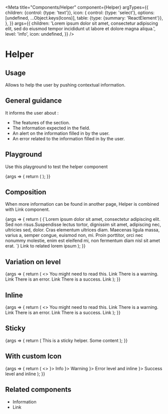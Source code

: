 
<Meta
  title="Components/Helper"
  component={Helper}
  argTypes={{
    children: {control: {type: 'text'}},
    icon: {
      control: {type: 'select'}, options: [undefined, ...Object.keys(Icons)],
      table: {type: {summary: 'ReactElement<IconProps>'}},
    },
  }}
  args={{
    children:
      'Lorem ipsum dolor sit amet, consectetur adipiscing elit, sed do eiusmod tempor incididunt ut labore et dolore magna aliqua.',
    level: 'info',
    icon: undefined,
  }}
/>

# Helper

## Usage

Allows to help the user by pushing contextual information.

## General guidance

It informs the user about :

- The features of the section.
- The information expected in the field.
- An alert on the information filled in by the user.
- An error related to the information filled in by the user.

## Playground

Use this playground to test the helper component

<Canvas>
  <Story name="Standard">
    {args => {
      return (
        <Helper {...args} icon={undefined === Icons[args.icon] ? undefined : React.createElement(Icons[args.icon])} />
      );
    }}
  </Story>
</Canvas>

<ArgsTable story="Standard" />

## Composition

When more information can be found in another page, Helper is combined with Link component.

<Canvas>
  <Story name="Composition">
    {args => {
      return (
        <Helper level="info">
          {`Lorem ipsum dolor sit amet, consectetur adipiscing elit. Sed non risus.Suspendisse lectus tortor,
dignissim sit amet, adipiscing nec, ultricies sed, dolor. Cras elementum ultrices diam.
Maecenas ligula massa, varius a, semper congue, euismod non, mi. Proin porttitor, orci nec nonummy molestie, enim est eleifend mi,
non fermentum diam nisl sit amet erat. `}
          <Link target="_blank" href="https://www.akeneo.com/">
            Link to related lorem ipsum
          </Link>
        </Helper>
      );
    }}
  </Story>
</Canvas>

## Variation on level

<Canvas>
  <Story name="Level">
    {args => {
      return (
        <>
          <Helper {...args} level="info">
            You might need to read this. <Link href="#">Link</Link>
          </Helper>
          <Helper {...args} level="warning">
            There is a warning. <Link href="#">Link</Link>
          </Helper>
          <Helper {...args} level="error">
            There is an error. <Link href="#">Link</Link>
          </Helper>
          <Helper {...args} level="success">
            There is a success. <Link href="#">Link</Link>
          </Helper>
        </>
      );
    }}
  </Story>
</Canvas>

## Inline

<Canvas>
  <Story name="Inline">
    {args => {
      return (
        <>
          <Helper {...args} inline={true} level="info">
            You might need to read this. <Link href="#">Link</Link>
          </Helper>
          <Helper {...args} inline={true} level="warning">
            There is a warning. <Link href="#">Link</Link>
          </Helper>
          <Helper {...args} inline={true} level="error">
            There is an error. <Link href="#">Link</Link>
          </Helper>
          <Helper {...args} inline={true} level="success">
            There is a success. <Link href="#">Link</Link>
          </Helper>
        </>
      );
    }}
  </Story>
</Canvas>

## Sticky

<Canvas>
  <Story name="Sticky">
    {args => {
      return (
        <Scrollable height={300}>
          <Helper level="warning" sticky={0}>
            This is a sticky helper.
          </Helper>
          <Content height={500}>Some content</Content>
        </Scrollable>
      );
    }}
  </Story>
</Canvas>

## With custom Icon

<Canvas>
  <Story name="Custom Icon">
    {args => {
      return (
        <>
          <Helper {...args} level="info" icon={<Icons.BrokenLinkIcon />}>
            Info
          </Helper>
          <Helper {...args} level="warning" icon={<Icons.MegaphoneIcon />}>
            Warning
          </Helper>
          <Helper {...args} level="error" inline={true} icon={<Icons.UnviewIcon />}>
            Error level and inline
          </Helper>
          <Helper {...args} level="success" inline={true} icon={<Icons.MailIcon />}>
            Success level and inline
          </Helper>
        </>
      );
    }}
  </Story>
</Canvas>

## Related components

<ul>
  <li>
    <LinkTo kind="Components/Information" story="Standard">
      Information
    </LinkTo>
  </li>
  <li>
    <LinkTo kind="Components/Link" story="Standard">
      Link
    </LinkTo>
  </li>
</ul>
